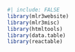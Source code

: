 ```r
#| include: FALSE
library(mlr3website)
library(mlr3misc)
library(htmltools)
library(data.table)
library(reactable)
```